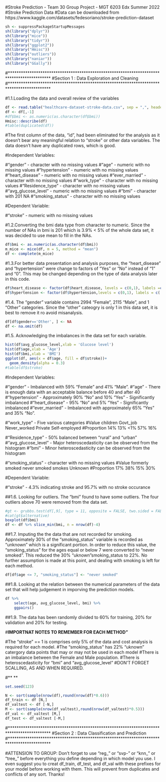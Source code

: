 #Stroke Prediction - Team 30 Group Project - MGT 6203 Edx Summer 2022
#Stroke Prediction Data
#Data can be downloaded from https://www.kaggle.com/datasets/fedesoriano/stroke-prediction-dataset

```r
sh <- suppressPackageStartupMessages
sh(library("dplyr"))
sh(library("mice"))
sh(library("tidyr"))
sh(library("ggplot2"))
sh(library("Hmisc"))
sh(library("outliers"))
sh(library("naniar"))
sh(library("GGally"))
```

#*******************************************************************************************
#Section 1 : Data Exploration and Cleaning
#*******************************************************************************************

#1.1.Loading the data and overall review of the variables 

```r
df <- read.table("healthcare-dataset-stroke-data.csv", sep = ",", header = T)
df <- df[,-1]
#df$bmi <- as.numeric(as.character(df$bmi))
Hmisc::describe(df)
#table(duplicated(df))
```

#The first column of the data, "id", had been eliminated for the analysis as it doesn't bear any meaningful relation to "stroke" or other data variables. The data doesn't have any duplicated rows, which is good.

#Independent Variables:

#"gender" - character with no missing values
#"age" - numeric with no missing values
#"hypertension" - numeric with no missing values
#"heart_disease" - numeric with no missing values
#"ever_married" - character with no missing values
#"work_type" - character with no missing values
#"Residence_type" - character with no missing values
#"avg_glucose_level" - numeric with no missing values
#"bmi" - character with 201 NA
#"smoking_status" - character with no missing values

#Dependent Variable:

#"stroke" - numeric with no missing values

#1.2.Converting the bmi data type from character to numeric. Since the number of NAs in bmi is 201 which is 3.9% < 5% of the whole data set, it was decided to use mean to fill in the NAs.

```r
df$bmi <- as.numeric(as.character(df$bmi))
m_mice <- mice(df, m = 5, method = "mean")
df <- complete(m_mice)
```

#1.3.For better data presentation and analysis purposes, the "heart_disease" and "hypertension" were change to factors of "Yes" or "No" instead of "1" and "0". This may be changed depending on the type of data analysis later in this code. 

```r
df$heart_disease <- factor(df$heart_disease, levels = c(0,1), labels =c('No','Yes'))
df$hypertension <- factor(df$hypertension,levels = c(0,1), labels = c('No','Yes'))
```

#1.4. The "gender" variable contains 2994 "Female", 2115 "Male", and 1 "Other" categories. Since the "other" cateogry is only 1 in this data set, it is best to remove it ro avoid misanalysis. 

```r
df[df$gender=='Other', ] <- NA
df <- na.omit(df)
```

#1.5. Acknowledging the imbalances in the data set for each variable. 

```r
hist(df$avg_glucose_level,xlab = 'Glucose level')
hist(df$age,xlab = 'Age')
hist(df$bmi,xlab = 'BMI')
ggplot(df, aes(x = df$age, fill = df$stroke))+
  geom_density(alpha = 0.3)
#table(df$stroke)
```


#Independent Variables:

#"gender" - Imbalanced with 59% "Female" and 41% "Male".
#"age" - There is enough data with an acceptable balance before 40 and after 40
#"hypertension" - Approximately 90% "No" and 10% "Yes" - Significantly imbalanced 
#"heart_disease" - 95% "No" and 5% "Yes" - Significantly imbalanced 
#"ever_married" - Imbalanced with approximately 65% "Yes" and 35% "No".

#"work_type" - Five various categories 
#Value           children      Govt_job   Never_worked       Private   Self-employed
#Proportion         14%           13%         <1%              57%           16%

#"Residence_type" - 50% balanced between "rural" and "urban"
#"avg_glucose_level" - Major heteroscedasticity can be observed from the histogram
#"bmi" - Minor heteroscedasticity can be observed from the histogram 

#"smoking_status" - character with no missing values
#Value      formerly smoked    never smoked          smokes         Unknown
#Proportion       17%              38%                15%             30%

#Dependent Variable:

#"stroke" - 4.3% indicating stroke and 95.7% with no stroke occurance 

##1.6. Looking for outliers. The "bmi" found to have some outliers. The four outliers above 70 were removed from the data set. 

```r
#gt <- grubbs.test(df[,9], type = 11, opposite = FALSE, two.sided = FALSE)
#cat(gt$alternative)
boxplot(df$bmi)
df <- df %>% slice_min(bmi, n = nrow(df)-4)
```

##1.7. Imputing the the data that are not recorded for smoking. Approximately 30% of the "smoking_status" variable is recorded as "unknown" which is a significant portion. In order to reduce this value, the "smoking_status" for the ages equal or below 7 were converted to "never smoked". This reduced the 30% "uknown"smoking_status to 22%. No further assumption is made at this point, and dealing with smoking is left for each method. 

```r
df[df$age <= 7, "smoking_status"] <- "never smoked"
```

##1.8. Looking at the relation between the numerical parameters of the data set that will help judgement in imporving the prediction models. 

```r
df %>%
    select(age, avg_glucose_level, bmi) %>%
    ggpairs()
```

##1.9. The data has been randomly divided to 60% for training, 20% for validation and 20% for testing. 

#**IMPORTNAT NOTES TO REMEMBER FOR EACH METHOD"**

#The "stroke" == 1 is comprises only 5% of the data and cost analysis is required for each model.
#The "smoking_status" has 22% "uknown" catergory data points that may or may not be used in each model
#There is an imbalance between the Female and Male population. 
#There is heteroscedasticity for "bmi" and "avg_glucose_level"
#DON'T FORGET SCALLING, AS AND WHEN REQUIRED. 

#**                                            **

```r
set.seed(123)

N <- sort(sample(nrow(df),round(nrow(df)*0.6)))
df_train <- df [N,]
df_valtest <- df [-N,]
M <- sort(sample(nrow(df_valtest),round(nrow(df_valtest)*0.5)))
df_val <- df_valtest [M,]
df_test <- df_valtest [-M,]


```

#*******************************************************************************************
#Section 2 : Data Classification and Prediction
#*******************************************************************************************

#ATTENSION TO GROUP: Don't forget to use "reg_" or "svp-" or "knn_" or "tree_" before everything you define depending in which model you use. I even suggest you to creat df_train, df_test, and df_val with these prefixes for your model before working with them. This will prevent from duplicates and conflicts of any sort. Thanks! 